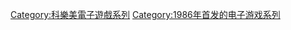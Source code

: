 {{DEFAULTSORT:Knightmare}}
[[Category:科樂美電子遊戲系列|Category:科樂美電子遊戲系列]]
[[Category:1986年首发的电子游戏系列|Category:1986年首发的电子游戏系列]]